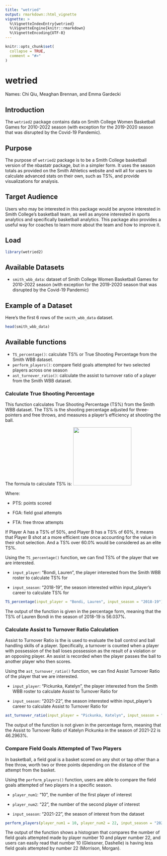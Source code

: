 ```yaml
---
title: "wetried"
output: rmarkdown::html_vignette
vignette: >
  %\VignetteIndexEntry{wetried}
  %\VignetteEngine{knitr::rmarkdown}
  %\VignetteEncoding{UTF-8}
---
```


```r
knitr::opts_chunk$set(
  collapse = TRUE,
  comment = "#>"
)
```

# wetried

Names: Chi Qiu, Meaghan Brennan, and Emma Gardecki

## Introduction

The `wetried2` package contains data on Smith College Women Basketball Games for 2010-2022 season (with exception for the 2019-2020 season that was disrupted by the Covid-19 Pandemic).

## Purpose

The purpose of `wetried2` package is to be a Smith College basketball version of the nbastatr package, but in a simpler form. It uses the season totals as provided on the Smith Athletics website and will all for users to calculate advanced stats on their own, such as TS%, and provide visualizations for analysis.

## Target Audience

Users who may be interested in this package would be anyone interested in Smith College's basketball team, as well as anyone interested in sports analytics and specifically basketball analytics. This package also provides a useful way for coaches to learn more about the team and how to improve it.

## Load

```r
library(wetried2) 
```

## Available Datasets

-   `smith_wbb_data`: dataset of Smith College Women Basketball Games for 2010-2022 season (with exception for the 2019-2020 season that was disrupted by the Covid-19 Pandemic)

## Example of a Dataset

Here's the first 6 rows of the `smith_wbb_data` dataset.

```r
head(smith_wbb_data)
```

## Available functions

-   `TS_percentage()`: calculate TS% or True Shooting Percentage from the Smith WBB dataset.
-   `perform_players()`: compare field goals attempted for two selected players across one season
-   `ast_turnover_ratio()`: calculate the assist to turnover ratio of a player from the Smith WBB dataset.

### Calculate True Shooting Percentage

This function calculates True Shooting Percentage (TS%) from the Smith WBB dataset. The TS% is the shooting percentage adjusted for three-pointers and free throws, and measures a player's efficiency at shooting the ball.

The formula to calculate TS% is: ![](https://www.breakthroughbasketball.com/stats/graphics/tspformula.png){width="187"}

Where:

-   PTS: points scored

-   FGA: field goal attempts

-   FTA: free throw attempts

If Player A has a TS% of 50%, and Player B has a TS% of 60%, it means that Player B shot at a more efficient rate once accounting for the value in their shot selection. And a TS% over 60.0% would be considered as an elite TS%.

Using the `TS_percentage()` function, we can find TS% of the player that we are interested.

-   `input_player`: "Bondi, Lauren", the player interested from the Smith WBB roster to calculate TS% for

-   `input_season`: "2018-19", the season interested within input_player's career to calculate TS% for

```r
TS_percentage(input_player = "Bondi, Lauren", input_season = "2018-19")
```

The output of the function is given in the percentage form, meaning that the TS% of Lauren Bondi in the season of 2018-19 is 56.037%.

### Calculate Assist to Turnover Ratio Calculation

Assist to Turnover Ratio is the is used to evaluate the ball control and ball handling skills of a player. Specifically, a turnover is counted when a player with possession of the ball loses possession as the result of a violation or an opposing player. An assist is recorded when the player passes the ball to another player who then scores.

Using the `ast_turnover_ratio()` function, we can find Assist Turnover Ratio of the player that we are interested.

-   `input_player`: "Pickunka, Katelyn", the player interested from the Smith WBB roster to calculate Assist to Turnover Ratio for

-   `input_season`: "2021-22", the season interested within input_player's career to calculate Assist to Turnover Ratio for

```r
ast_turnover_ratio(input_player = "Pickunka, Katelyn", input_season = "2021-22")
```

The output of the function is not given in the percentage form, meaning that the Assist to Turnover Ratio of Katelyn Pickunka in the season of 2021-22 is 46.2963%.

### Compare Field Goals Attempted of Two Players

In basketball, a field goal is a basket scored on any shot or tap other than a free throw, worth two or three points depending on the distance of the attempt from the basket.

Using the `perform_players()` function, users are able to compare the field goals attempted of two players in a specific season.

-   `player_num1`: "10", the number of the first player of interest

-   `player_num2`: "22", the number of the second player of interest

-   `input_season`: "2021-22", the season of interest from the dataset

```r
perform_players(player_num1 = 10, player_num2 = 22, input_season = "2021-22")
```

The output of the function shows a histogram that compares the number of field goals attempted made by player number 10 and player number 22, and users can easily read that number 10 (Gleissner, Dashelle) is having less field goals attempted by number 22 (Morrison, Morgan).
